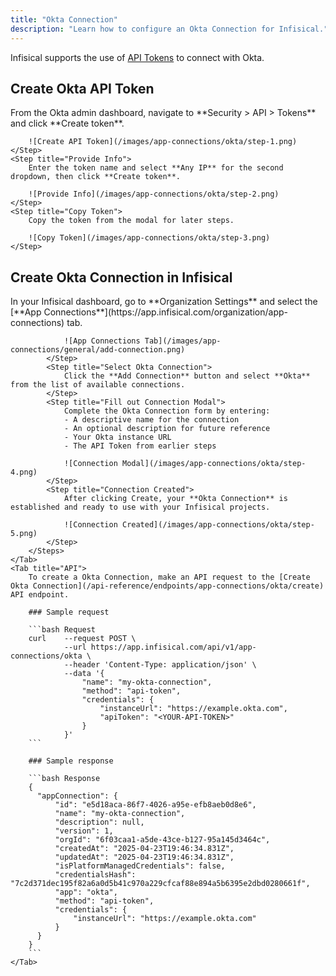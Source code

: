 ```yaml
---
title: "Okta Connection"
description: "Learn how to configure an Okta Connection for Infisical."
---
```


Infisical supports the use of [API Tokens](https://developer.okta.com/docs/guides/create-an-api-token/main/) to connect with Okta.

## Create Okta API Token

<Steps>
    <Step title="Create API Token">
        From the Okta admin dashboard, navigate to **Security > API > Tokens** and click **Create token**.

        ![Create API Token](/images/app-connections/okta/step-1.png)
    </Step>
    <Step title="Provide Info">
        Enter the token name and select **Any IP** for the second dropdown, then click **Create token**.

        ![Provide Info](/images/app-connections/okta/step-2.png)
    </Step>
    <Step title="Copy Token">
        Copy the token from the modal for later steps.

        ![Copy Token](/images/app-connections/okta/step-3.png)
    </Step>
</Steps>

## Create Okta Connection in Infisical

<Tabs>
    <Tab title="Infisical UI">
        <Steps>
            <Step title="Navigate to App Connections">
                In your Infisical dashboard, go to **Organization Settings** and select the [**App Connections**](https://app.infisical.com/organization/app-connections) tab.

                ![App Connections Tab](/images/app-connections/general/add-connection.png)
            </Step>
            <Step title="Select Okta Connection">
                Click the **Add Connection** button and select **Okta** from the list of available connections.
            </Step>
            <Step title="Fill out Connection Modal">
                Complete the Okta Connection form by entering:
                - A descriptive name for the connection
                - An optional description for future reference
                - Your Okta instance URL
                - The API Token from earlier steps

                ![Connection Modal](/images/app-connections/okta/step-4.png)
            </Step>
            <Step title="Connection Created">
                After clicking Create, your **Okta Connection** is established and ready to use with your Infisical projects.

                ![Connection Created](/images/app-connections/okta/step-5.png)
            </Step>
        </Steps>
    </Tab>
    <Tab title="API">
        To create a Okta Connection, make an API request to the [Create Okta Connection](/api-reference/endpoints/app-connections/okta/create) API endpoint.

        ### Sample request

        ```bash Request
        curl    --request POST \
                --url https://app.infisical.com/api/v1/app-connections/okta \
                --header 'Content-Type: application/json' \
                --data '{
                    "name": "my-okta-connection",
                    "method": "api-token",
                    "credentials": {
                        "instanceUrl": "https://example.okta.com",
                        "apiToken": "<YOUR-API-TOKEN>"
                    }
                }'
        ```

        ### Sample response

        ```bash Response
        {
          "appConnection": {
              "id": "e5d18aca-86f7-4026-a95e-efb8aeb0d8e6",
              "name": "my-okta-connection",
              "description": null,
              "version": 1,
              "orgId": "6f03caa1-a5de-43ce-b127-95a145d3464c",
              "createdAt": "2025-04-23T19:46:34.831Z",
              "updatedAt": "2025-04-23T19:46:34.831Z",
              "isPlatformManagedCredentials": false,
              "credentialsHash": "7c2d371dec195f82a6a0d5b41c970a229cfcaf88e894a5b6395e2dbd0280661f",
              "app": "okta",
              "method": "api-token",
              "credentials": {
                  "instanceUrl": "https://example.okta.com"
              }
          }
        }
        ```
    </Tab>
</Tabs>
